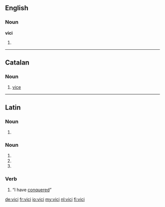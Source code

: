 ==English==

===Noun===
'''vici'''

# {{plural of|[[vicus]]}}

----

==Catalan==

===Noun===
{{ca-noun|m}}

# [[vice]] {{gloss|bad habit}}

----

==Latin==

===Noun===
{{la-noun-form|vicī}}

# {{inflection of|vicis|vicis|dat|s|lang=la}}

===Noun===
{{la-noun-form|vīcī}}

# {{inflection of|vicus|vīcus|nom|p|lang=la}}
# {{inflection of|vicus|vīcus|gen|s|lang=la}}
# {{inflection of|vicus|vīcus|voc|p|lang=la}}

===Verb===
{{la-verb-form|vīcī}}

# {{conjugation of|vinco|vincō|1|s|perf|ind|lang=la}} “I have [[conquer]]ed”

[[de:vici]]
[[fr:vici]]
[[io:vici]]
[[my:vici]]
[[nl:vici]]
[[fi:vici]]